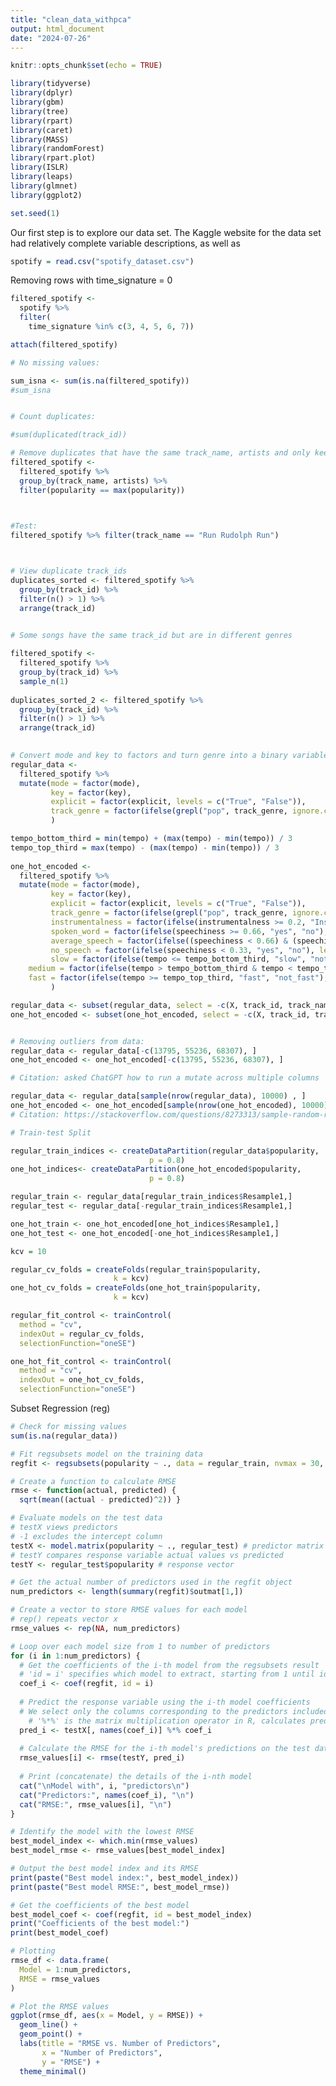 ```yaml
---
title: "clean_data_withpca"
output: html_document
date: "2024-07-26"
---
```


```r
knitr::opts_chunk$set(echo = TRUE)
```

```r

library(tidyverse)
library(dplyr)
library(gbm)
library(tree)
library(rpart)
library(caret)
library(MASS)
library(randomForest)
library(rpart.plot)
library(ISLR)
library(leaps)
library(glmnet)
library(ggplot2)

set.seed(1)
```

Our first step is to explore our data set. The Kaggle website for the data set had relatively complete variable descriptions, as well as

```r
spotify = read.csv("spotify_dataset.csv")

```

Removing rows with time_signature = 0

```r
filtered_spotify <- 
  spotify %>% 
  filter(
    time_signature %in% c(3, 4, 5, 6, 7))

attach(filtered_spotify)

# No missing values:

sum_isna <- sum(is.na(filtered_spotify))
#sum_isna


# Count duplicates:

#sum(duplicated(track_id))

# Remove duplicates that have the same track_name, artists and only keep the most popular song
filtered_spotify <-
  filtered_spotify %>%
  group_by(track_name, artists) %>% 
  filter(popularity == max(popularity))


 
#Test:  
filtered_spotify %>% filter(track_name == "Run Rudolph Run")



# View duplicate track_ids
duplicates_sorted <- filtered_spotify %>%
  group_by(track_id) %>%
  filter(n() > 1) %>%
  arrange(track_id)

 
# Some songs have the same track_id but are in different genres

filtered_spotify <-
  filtered_spotify %>% 
  group_by(track_id) %>% 
  sample_n(1)
  
duplicates_sorted_2 <- filtered_spotify %>%
  group_by(track_id) %>%
  filter(n() > 1) %>%
  arrange(track_id)
  

# Convert mode and key to factors and turn genre into a binary variable (pop or not pop), make some other categorical/ one-hot encoded variables. Change duration_ms into minutes, rounded to one decimal place
regular_data <-
  filtered_spotify %>% 
  mutate(mode = factor(mode),
         key = factor(key),
         explicit = factor(explicit, levels = c("True", "False")),
         track_genre = factor(ifelse(grepl("pop", track_genre, ignore.case = TRUE), "Pop", "Not_Pop"), levels = c("Pop", "Not_Pop")),
         )

tempo_bottom_third = min(tempo) + (max(tempo) - min(tempo)) / 3
tempo_top_third = max(tempo) - (max(tempo) - min(tempo)) / 3
  
one_hot_encoded <-
  filtered_spotify %>% 
  mutate(mode = factor(mode),
         key = factor(key),
         explicit = factor(explicit, levels = c("True", "False")),
         track_genre = factor(ifelse(grepl("pop", track_genre, ignore.case = TRUE), "Pop", "Not_Pop"), levels = c("Pop", "Not_Pop")),
         instrumentalness = factor(ifelse(instrumentalness >= 0.2, "Instrumental", "Not_Instrumental"), levels = c("Instrumental", "Not_Instrumental")),
         spoken_word = factor(ifelse(speechiness >= 0.66, "yes", "no"), levels = c("yes", "no")),
         average_speech = factor(ifelse((speechiness < 0.66) & (speechiness >= 0.33), "yes", "no"), levels = c("yes", "no")),
         no_speech = factor(ifelse(speechiness < 0.33, "yes", "no"), levels = c("yes", "no")),
         slow = factor(ifelse(tempo <= tempo_bottom_third, "slow", "not_slow")),
    medium = factor(ifelse(tempo > tempo_bottom_third & tempo < tempo_top_third, "medium", "not_medium"), levels = c("medium", "not_medium")),
    fast = factor(ifelse(tempo >= tempo_top_third, "fast", "not_fast"), levels = c("fast", "not_fast"))
         )

regular_data <- subset(regular_data, select = -c(X, track_id, track_name, album_name, artists))
one_hot_encoded <- subset(one_hot_encoded, select = -c(X, track_id, track_name, album_name, artists, speechiness, instrumentalness, tempo))


# Removing outliers from data:
regular_data <- regular_data[-c(13795, 55236, 68307), ]
one_hot_encoded <- one_hot_encoded[-c(13795, 55236, 68307), ]

# Citation: asked ChatGPT how to run a mutate across multiple columns

regular_data <- regular_data[sample(nrow(regular_data), 10000) , ]
one_hot_encoded <- one_hot_encoded[sample(nrow(one_hot_encoded), 10000) , ]
# Citation: https://stackoverflow.com/questions/8273313/sample-random-rows-in-dataframe

# Train-test Split

regular_train_indices <- createDataPartition(regular_data$popularity,
                               p = 0.8)
one_hot_indices<- createDataPartition(one_hot_encoded$popularity,
                               p = 0.8)

regular_train <- regular_data[regular_train_indices$Resample1,]
regular_test <- regular_data[-regular_train_indices$Resample1,]

one_hot_train <- one_hot_encoded[one_hot_indices$Resample1,]
one_hot_test <- one_hot_encoded[-one_hot_indices$Resample1,]

kcv = 10

regular_cv_folds = createFolds(regular_train$popularity,
                       k = kcv)
one_hot_cv_folds = createFolds(one_hot_train$popularity,
                       k = kcv)

regular_fit_control <- trainControl(
  method = "cv",
  indexOut = regular_cv_folds,
  selectionFunction="oneSE")

one_hot_fit_control <- trainControl(
  method = "cv",
  indexOut = one_hot_cv_folds,
  selectionFunction="oneSE")
```

Subset Regression (reg)
```r

# Check for missing values
sum(is.na(regular_data))

# Fit regsubsets model on the training data
regfit <- regsubsets(popularity ~ ., data = regular_train, nvmax = 30, really.big = TRUE) # nvmax adjusts number of variables # really.big = true allows for a big search

# Create a function to calculate RMSE
rmse <- function(actual, predicted) {
  sqrt(mean((actual - predicted)^2)) }

# Evaluate models on the test data
# testX views predictors
# -1 excludes the intercept column
testX <- model.matrix(popularity ~ ., regular_test) # predictor matrix
# testY compares response variable actual values vs predicted
testY <- regular_test$popularity # response vector

# Get the actual number of predictors used in the regfit object
num_predictors <- length(summary(regfit)$outmat[1,])

# Create a vector to store RMSE values for each model
# rep() repeats vector x 
rmse_values <- rep(NA, num_predictors) 

# Loop over each model size from 1 to number of predictors
for (i in 1:num_predictors) {
  # Get the coefficients of the i-th model from the regsubsets result
  # 'id = i' specifies which model to extract, starting from 1 until id = nvmax
  coef_i <- coef(regfit, id = i)
  
  # Predict the response variable using the i-th model coefficients
  # We select only the columns corresponding to the predictors included in the i-th model
    # '%*%' is the matrix multiplication operator in R, calculates predicted values.
  pred_i <- testX[, names(coef_i)] %*% coef_i
  
  # Calculate the RMSE for the i-th model's predictions on the test data
  rmse_values[i] <- rmse(testY, pred_i)
  
  # Print (concatenate) the details of the i-nth model
  cat("\nModel with", i, "predictors\n")
  cat("Predictors:", names(coef_i), "\n")
  cat("RMSE:", rmse_values[i], "\n")
}

# Identify the model with the lowest RMSE
best_model_index <- which.min(rmse_values)
best_model_rmse <- rmse_values[best_model_index]

# Output the best model index and its RMSE
print(paste("Best model index:", best_model_index))
print(paste("Best model RMSE:", best_model_rmse))

# Get the coefficients of the best model
best_model_coef <- coef(regfit, id = best_model_index)
print("Coefficients of the best model:")
print(best_model_coef)

# Plotting
rmse_df <- data.frame(
  Model = 1:num_predictors,
  RMSE = rmse_values
)

# Plot the RMSE values
ggplot(rmse_df, aes(x = Model, y = RMSE)) +
  geom_line() +
  geom_point() +
  labs(title = "RMSE vs. Number of Predictors",
       x = "Number of Predictors",
       y = "RMSE") +
  theme_minimal()


```